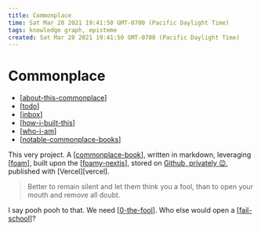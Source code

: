 ```yaml
---
title: Commonplace
time: Sat Mar 20 2021 19:41:50 GMT-0700 (Pacific Daylight Time)
tags: knowledge graph, episteme
created: Sat Mar 20 2021 19:41:50 GMT-0700 (Pacific Daylight Time)
---
```


# Commonplace

- [[about-this-commonplace]]
- [[todo]]
- [[inbox]]
- [[how-i-built-this]]
- [[who-i-am]]
- [[notable-commonplace-books]]

This very project. A [[commonplace-book]], written in markdown, leveraging [[foam]], built upon the [[foamy-nextjs]], stored on [Github, privately 😉](https://github.com/krry/commonplace), published with [Vercel][vercel].

> Better to remain silent and let them think you a fool, than to open your mouth and remove all doubt.

I say pooh pooh to that. We need [[0-the-fool]]. Who else would open a [[fail-school]]?

[//begin]: # "Autogenerated link references for markdown compatibility"
[about-this-commonplace]: about-this-commonplace "About this Commonplace"
[todo]: ../todo "Todo"
[inbox]: inbox "Inbox"
[how-i-built-this]: how-i-built-this "How I Built This"
[who-i-am]: who-i-am "Who I am"
[notable-commonplace-books]: notable-commonplace-books "Notable Commonplaces"
[commonplace-book]: commonplace-book "Commonplace Book"
[foam]: foam "Foam"
[foamy-nextjs]: foamy-nextjs "Foamy NextJS Starter"
[0-the-fool]: ../remember/0-the-fool "The Fool"
[fail-school]: ../attend/fail-school "Fail School"
[//end]: # "Autogenerated link references"